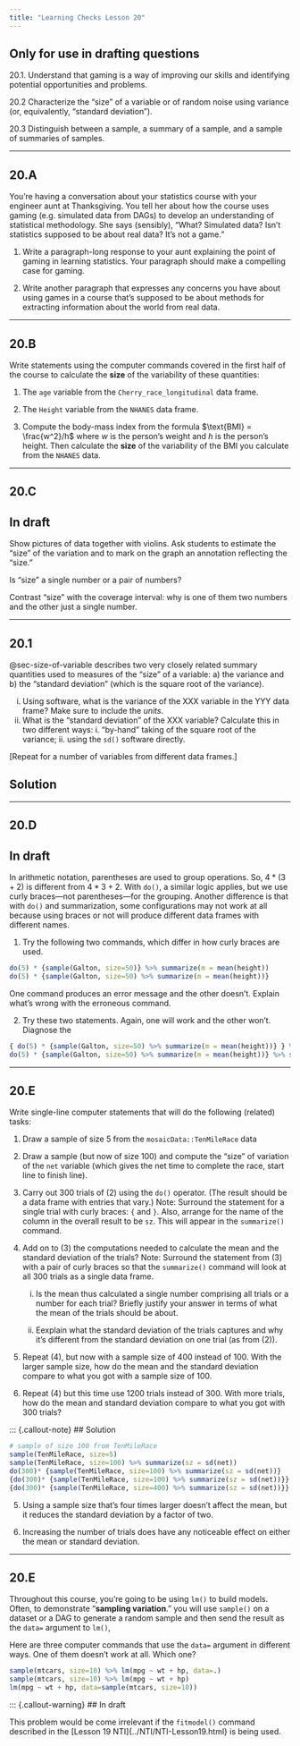 ```yaml
---
title: "Learning Checks Lesson 20"
---
```


::: {.callout-warning}
## Only for use in drafting questions
20.1. Understand that gaming is a way of improving our skills and identifying potential opportunities and problems. 

20.2 Characterize the "size" of a variable or of random noise using variance (or, equivalently, "standard deviation").

20.3 Distinguish between a sample, a summary of a sample, and a sample of summaries of samples.

:::

--------

## 20.A

You're having a conversation about your statistics course with your engineer aunt at Thanksgiving. You tell her about how the course uses gaming (e.g. simulated data from DAGs) to develop an understanding of statistical methodology. She says (sensibly), "What? Simulated data? Isn't statistics supposed to be about real data? It's not a game."

1. Write a paragraph-long response to your aunt explaining the point of gaming in learning statistics. Your paragraph should make a compelling case for gaming.

2. Write another paragraph that expresses any concerns you have about using games in a course that's supposed to be about methods for extracting information about the world from real data.

--------

## 20.B

Write statements using the computer commands covered in the first half of the course to calculate the **size** of the variability of these quantities:

1. The `age` variable from the `Cherry_race_longitudinal` data frame.

2. The `Height` variable from the `NHANES` data frame.

3. Compute the body-mass index from the formula $\text{BMI} = \frac{w^2}/h$ where $w$ is the person's weight and $h$ is the person's height. Then calculate the **size** of the variability of the BMI you calculate from the `NHANES` data.

--------

## 20.C

::: {.callout-warning}
## In draft

Show pictures of data together with violins. Ask students to estimate the "size" of the variation and to mark on the graph an annotation reflecting the "size." 

Is "size" a single number or a pair of numbers?

Contrast "size" with the coverage interval: why is one of them two numbers and the other just a single number. 
:::

--------

## 20.1

@sec-size-of-variable describes two very closely related summary quantities used to measures of the "size" of a variable: a) the variance and b) the "standard deviation" (which is the square root of the variance).

i. Using software, what is the variance of the XXX variable in the YYY data frame? Make sure to include the *units*.
ii. What is the "standard deviation" of the XXX variable? Calculate this in two different ways: i. "by-hand" taking of the square root of the variance; ii. using the `sd()` software directly.

[Repeat for a number of variables from different data frames.]

::: {.callout-note}
## Solution

:::

---------

## 20.D

::: {.callout-warning}
## In draft

In arithmetic notation, parentheses are used to group operations. So, $4*(3+2)$ is different from $4*3 + 2$. With `do()`, a similar logic applies, but we use curly braces---not parentheses---for the grouping. Another difference is that with `do()` and summarization, some configurations may not work at all because using braces or not will produce different data frames with different names.


1. Try the following two commands, which differ in how curly braces are used.

```r
do(5) * {sample(Galton, size=50)} %>% summarize(m = mean(height))
do(5) * {sample(Galton, size=50) %>% summarize(m = mean(height))}
```

One command produces an error message and the other doesn't. Explain what's wrong with the erroneous command.

2. Try these two statements. Again, one will work and the other won't. Diagnose the 

```r
{ do(5) * {sample(Galton, size=50) %>% summarize(m = mean(height))} } %>% summarize(sz=sd(m))
do(5) * {sample(Galton, size=50) %>% summarize(m = mean(height))} %>% summarize(sz = sd(m))
```

:::

----------

## 20.E

Write single-line computer statements that will do the following (related) tasks:

1. Draw a sample of size 5 from the `mosaicData::TenMileRace` data

2. Draw a sample (but now of size 100) and compute the "size" of variation of the `net` variable (which gives the net time to complete the race, start line to finish line).

3. Carry out 300 trials of (2) using the `do()` operator. (The result should be a data frame with entries that vary.) Note: Surround the statement for a single trial with curly braces: `{` and `}`. Also, arrange for the name of the column in the overall result to be `sz`. This will appear in the `summarize()` command.


4. Add on to (3) the computations needed to calculate the mean and the standard deviation of the trials? Note: Surround the statement from (3) with a pair of curly braces so that the `summarize()` command will look at all 300 trials as a single data frame.

    i. Is the mean thus calculated a single number comprising all trials or a number for each trial? Briefly justify your answer in terms of what the mean of the trials should be about.
    
    ii. Eexplain what the standard deviation of the trials captures and why it's different from the standard deviation on one trial (as from (2)).
    
5. Repeat (4), but now with a sample size of 400 instead of 100. With the larger sample size, how do the mean and the standard deviation compare to what you got with a sample size of 100.

6. Repeat (4) but this time use 1200 trials instead of 300. With more trials, how do the mean and standard deviation compare to what you got with 300 trials?
    
::: {.callout-note}
## Solution

```r
# sample of size 100 from TenMileRace
sample(TenMileRace, size=5)
sample(TenMileRace, size=100) %>% summarize(sz = sd(net))
do(300)* {sample(TenMileRace, size=100) %>% summarize(sz = sd(net))}
{do(300)* {sample(TenMileRace, size=100) %>% summarize(sz = sd(net))}} %>% summarize(m = mean(sz), s=sd(sz))
{do(300)* {sample(TenMileRace, size=400) %>% summarize(sz = sd(net))}} %>% summarize(m = mean(sz), s=sd(sz))
```

5. Using a sample size that's four times larger doesn't affect the mean, but it reduces the standard deviation by a factor of two.

6. Increasing the number of trials does have any noticeable effect on either the mean or standard deviation.

----------

## 20.E

Throughout this course, you're going to be using `lm()` to build models. Often, to demonstrate "**sampling variation**." you will use `sample()` on a dataset or a DAG to generate a random sample and then send the result as the `data=` argument to `lm()`,

Here are three computer commands that use the `data=` argument in different ways. One of them doesn't work at all. Which one?

```r
sample(mtcars, size=10) %>% lm(mpg ~ wt + hp, data=.)
sample(mtcars, size=10) %>% lm(mpg ~ wt + hp)
lm(mpg ~ wt + hp, data=sample(mtcars, size=10))
```

::: {.callout-warning}
## In draft

This problem would be come irrelevant if the `fitmodel()` command described in the [Lesson 19 NTI]{../NTI/NTI-Lesson19.html} is being used.
